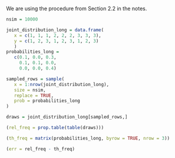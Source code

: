 We are using the procedure from Section 2.2 in the notes. 

```r
nsim = 10000

joint_distribution_long = data.frame(
   x = c(1, 1, 1, 2, 2, 2, 3, 3, 3),
   y = c(1, 2, 3, 1, 2, 3, 1, 2, 3)
   )
probabilities_long =
   c(0.1, 0.0, 0.3,
     0.1, 0.1, 0.0,
     0.0, 0.0, 0.4)

sampled_rows = sample(
   x = 1:nrow(joint_distribution_long),
   size = nsim,
   replace = TRUE,
   prob = probabilities_long
)

draws = joint_distribution_long[sampled_rows,]

(rel_freq = prop.table(table(draws)))

(th_freq = matrix(probabilities_long, byrow = TRUE, nrow = 3))

(err = rel_freq - th_freq)

```


